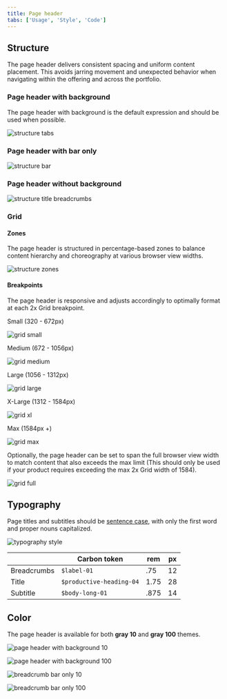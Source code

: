 ```yaml
---
title: Page header
tabs: ['Usage', 'Style', 'Code']
---
```



## Structure

The page header delivers consistent spacing and uniform content placement. This avoids jarring movement and unexpected behavior when navigating within the offering and across the portfolio.

### Page header with background

The page header with background is the default expression and should be used when possible.

![structure tabs](images/structure-tabs.png)


### Page header with bar only

![structure bar](images/structure-bar-only.png)


### Page header without background

![structure title breadcrumbs](images/structure-title-breadcrumbs.png)

### Grid

#### Zones

The page header is structured in percentage-based zones to balance content hierarchy and choreography at various browser view widths.

![structure zones](images/structure-zones.png)

#### Breakpoints

The page header is responsive and adjusts accordingly to optimally format at each 2x Grid breakpoint.

Small (320 - 672px)

![grid small](images/grid-small.png)

Medium (672 - 1056px)

![grid medium](images/grid-med.png)

Large (1056 - 1312px)

![grid large](images/grid-large.png)

X-Large (1312 - 1584px)

![grid xl](images/grid-xl.png)

Max (1584px +)

![grid max](images/grid-max.png)

Optionally, the page header can be set to span the full browser view width to match content that also exceeds the max limit (This should only be used if your product requires exceeding the max 2x Grid width of 1584).

![grid full](images/grid-full.png)



## Typography

Page titles and subtitles should be [sentence case](https://www.carbondesignsystem.com/guidelines/content/guidance/#use-sentence-case-capitalization), with only the first word and proper nouns capitalized.

![typography style](images/typography-style.png)

|                 | Carbon token            | rem  | px |
|-----------------|-------------------------|------|----|
| Breadcrumbs     | `$label-01`             | .75  | 12 |
| Title           | `$productive-heading-04`| 1.75 | 28 |
| Subtitle        | `$body-long-01`         | .875 | 14 |

 

## Color 

The page header is available for both **gray 10** and **gray 100** themes. 

![page header with background 10](images/page-header-with-background.png)

![page header with background 100](images/page-header-with-background-100.png)

![breadcrumb bar only 10](images/breadcrumb-bar-only.png)

![breadcrumb bar only 100](images/breadcrumb-bar-only-100.png)
